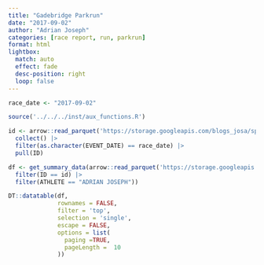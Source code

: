 ```yaml
---
title: "Gadebridge Parkrun"
date: "2017-09-02"
author: "Adrian Joseph"
categories: [race report, run, parkrun]
format: html
lightbox:
  match: auto
  effect: fade
  desc-position: right
  loop: false
---
```

 
 
```r
race_date <- "2017-09-02"

source('../../../inst/aux_functions.R')

id <- arrow::read_parquet('https://storage.googleapis.com/blogs_josa/sport/parquets/main_dataset.parquet') |>
  collect() |>
  filter(as.character(EVENT_DATE) == race_date) |>
  pull(ID)

df <- get_summary_data(arrow::read_parquet('https://storage.googleapis.com/blogs_josa/sport/parquets/all_results.parquet') |>
  filter(ID == id) |>
  filter(ATHLETE == "ADRIAN JOSEPH"))

DT::datatable(df,
              rownames = FALSE,
              filter = 'top',
              selection = 'single',
              escape = FALSE,
              options = list(
                paging =TRUE,
                pageLength =  10
              ))
```
